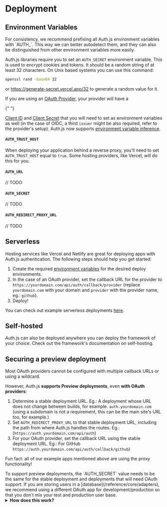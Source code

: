 
# Deployment

## Environment Variables

<Callout>
  For consistency, we recommend prefixing all Auth.js environment variables with
  `AUTH_`. This way we can better autodetect them, and they can also be
  distinguished from other environment variables more easily.
</Callout>

Auth.js libraries require you to set an `AUTH_SECRET` environment variable. This is used to encrypt cookies and tokens. It should be a random string of at least 32 characters. On Unix based systems you can use this command:

```bash
openssl rand -base64 32
```

or https://generate-secret.vercel.app/32 to generate a random value for it.

If you are using an [OAuth Provider](/reference/oauth-providers), your provider will have a

{" "}

<ins>Client ID</ins> and <ins>Client Secret</ins> that you will need to set as environment
variables as well (in the case of OIDC, a third `issuer` might be also required,
refer to the provider's setup). Auth.js now supports [environment variable inference](#TODO).

#### `AUTH_TRUST_HOST`

When deploying your application behind a reverse proxy, you'll need to set `AUTH_TRUST_HOST` equal
to `true`. Some hosting providers, like Vercel, will do this for you.

#### `AUTH_URL`

// TODO

#### `AUTH_SECRET`

// TODO

#### `AUTH_REDIRECT_PROXY_URL`

// TODO

## Serverless

Hosting services like Vercel and Netlify are great for deploying apps with Auth.js authentication. The following steps should help you get started:

1. Create the required [environment variables](#environment-variables) for the desired deploy environments.
2. In the case of an OAuth provider, set the callback URL for the provider to `https://yourdomain.com/api/auth/callback/provider` (replace `yourdomain.com` with your domain and `provider` with the provider name, eg.: `github`).
3. Deploy!

You can check out example serverless deployments [here](/overview#examples).

## Self-hosted

Auth.js can also be deployed anywhere you can deploy the framework of your choice. Check out the framework's documentation on self-hosting.

## Securing a preview deployment

Most OAuth providers cannot be configured with multiple callback URLs or using a wildcard.

However, Auth.js **supports Preview deployments**, even **with OAuth providers**:

1. Determine a stable deployment URL. Eg.: A deployment whose URL does not change between builds, for example. `auth.yourdomain.com` (using a subdomain is not a requirement, this can be the main site's URL too, for example.)
2. Set `AUTH_REDIRECT_PROXY_URL` to that stable deployment URL, including the path from where Auth.js handles the routes. Eg.: (`https://auth.yourdomain.com/api/auth`)
3. For your OAuth provider, set the callback URL using the stable deployment URL. Eg.: For GitHub `https://auth.yourdomain.com/api/auth/callback/github`)

Fun fact: all of our example apps mentioned above are using the proxy functionality!

<Callout type="info">
  To support preview deployments, the `AUTH_SECRET` value needs to be the same
  for the stable deployment and deployments that will need OAuth support.
</Callout>

<Callout type="warning">
  If you are storing users in a [database](/reference/core/adapters), we
  recommend using a different OAuth app for development/production so that you
  don't mix your test and production user base.
</Callout>

<details>
<summary>
<b>How does this work?</b>
</summary>
To support preview deployments, Auth.js requires a deployment URL that is stable across deploys as a redirect proxy server.

It will redirect the OAuth callback request to the preview deployment URL, but only when the `AUTH_REDIRECT_PROXY_URL` environment variable is set.

When a user initiates an OAuth sign-in flow on a preview deployment, we save its URL in the `state` query parameter but set the `redirect_uri` to the stable deployment.

Then, the OAuth provider will redirect the user to the stable URL mentioned above, which will verify the `state` parameter and redirect the user to the preview deployment URL if the `state` is valid. This is secured by relying on the same server-side `AUTH_SECRET` for the stable deployment and the preview deployment.

</details>
